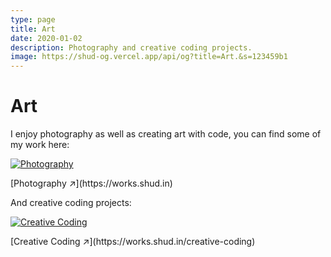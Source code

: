 ```yaml
---
type: page
title: Art
date: 2020-01-02
description: Photography and creative coding projects.
image: https://shud-og.vercel.app/api/og?title=Art.&s=123459b1
---
```


# Art

I enjoy photography as well as creating art with code, you can find some of my work here:


[<Image src={photography} alt="Photography" placeholder="blur"/>](https://works.shud.in)

<div style={{ textAlign: "right" }}>[Photography ↗](https://works.shud.in)</div>

And creative coding projects:

[<Image src={creativeCoding} alt="Creative Coding" placeholder="blur"/>](https://works.shud.in/creative-coding)

<div style={{ textAlign: "right" }}>
  [Creative Coding ↗](https://works.shud.in/creative-coding)
</div>
